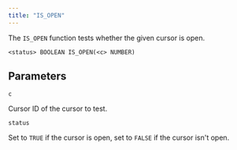 ```yaml
---
title: "IS_OPEN"
---
```


The `IS_OPEN` function tests whether the given cursor is open.

```text
<status> BOOLEAN IS_OPEN(<c> NUMBER)
```

## Parameters

`c`

 Cursor ID of the cursor to test.

`status`

 Set to `TRUE` if the cursor is open, set to `FALSE` if the cursor isn't open.
